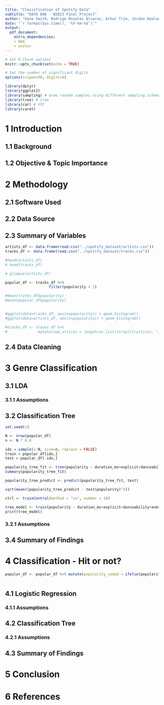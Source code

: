 ```yaml
---
title: "Classification of Spotify Data"
subtitle: "DATA 606 - W2023 Final Project"
author: "Kane Smith, Rodrigo Rosales Alvarez, Arhur Trim, Jordan Keelan, Scott Bennett"
date: "`r format(Sys.time(), '%Y-%m-%d')`"
output:
  pdf_document:
    extra_dependencies:
    - bbm
    - xcolor
---
```


\newpage
\tableofcontents
\pagebreak

```r
# Set R Chunk options
knitr::opts_chunk$set(echo = TRUE)

# Set the number of significant digits
options(scipen=50, digits=4)

library(dplyr)
library(ggplot2)
library(sampling) # draw random samples using different sampling schemes
library(tree) # tree 
library(car) # VIF
library(caret)
```


# 1 Introduction

## 1.1 Background

## 1.2 Objective & Topic Importance

# 2 Methodology

## 2.1 Software Used

## 2.2 Data Source

## 2.3 Summary of Variables

```r
artists_df <- data.frame(read.csv("../spotify_dataset/artists.csv"))
tracks_df <- data.frame(read.csv("../spotify_dataset/tracks.csv"))
```

```r
#head(artists_df)
# head(tracks_df)

# glimpse(artists_df)

popular_df <- tracks_df %>%
                    filter(popularity > 1)

#mean(tracks_df$popularity)
#mean(popular_df$popularity)
                    

#ggplot(data=tracks_df, aes(x=popularity)) + geom_histogram()
#ggplot(data=artists_df, aes(x=popularity)) + geom_histogram()

#tracks_df <- tracks_df %>%
#              mutate(num_artists = length(as.list(strsplit(artists, ","))))

```

## 2.4 Data Cleaning

# 3 Genre Classification

## 3.1 LDA

### 3.1.1 Assumptions

## 3.2 Classification Tree
```r
set.seed(1)

N <- nrow(popular_df)
n <- N * 0.8

idx = sample(1:N, size=n, replace = FALSE)
train = popular_df[idx,]
test = popular_df[-idx,]
```

```r
popularity_tree_fit <- tree(popularity ~ duration_ms+explicit+danceability+energy+key+loudness+mode+speechiness+acousticness+instrumentalness+liveness+valence+tempo+time_signature, data=train)
summary(popularity_tree_fit)
```
```r
popularity_tree_predict <- predict(popularity_tree_fit, test)

sqrt(mean((popularity_tree_predict - test$popularity)^2)) 
```

```r
ctrl <- trainControl(method = "cv", number = 10)

tree_model <- train(popularity ~ duration_ms+explicit+danceability+energy+key+loudness+mode+speechiness+acousticness+instrumentalness+liveness+valence+tempo+time_signature, data = popular_df, trControl = ctrl, method = "rpart")
print(tree_model)
```


### 3.2.1 Assumptions

## 3.4 Summary of Findings

# 4 Classification - Hit or not?
```r
popular_df <- popular_df %>% mutate(popularity_coded = ifelse(popularity > 74, 1, 0))
```

```r

```



## 4.1 Logistic Regression

### 4.1.1 Assumptions

## 4.2 Classification Tree

### 4.2.1 Assumptions

## 4.3 Summary of Findings

# 5 Conclusion

# 6 References

















